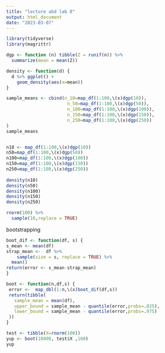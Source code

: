 ```yaml
---
title: "lecture abd lab 8"
output: html_document
date: "2023-03-07"
---
```

```r
library(tidyverse)
library(magrittr)
```

```r
dgp <- function (n) tibble(Z = runif(n)) %>% 
  summarize(mean = mean(Z))

density <- function(d) {
  d %>% ggplot() +
    geom_density(aes(x=mean))
}

sample_means <- cbind(n_10=map_df(1:100,\(x)dgp(10)),
                       n_50=map_df(1:100,\(x)dgp(50)),
                       n_100=map_df(1:100,\(x)dgp(100)),
                       n_150=map_df(1:100,\(x)dgp(150)),
                       n_250=map_df(1:100,\(x)dgp(250))
)
sample_means


n10 <- map_df(1:100,\(x)dgp(10))
n50=map_df(1:100,\(x)dgp(50))
n100=map_df(1:100,\(x)dgp(100))
n150=map_df(1:100,\(x)dgp(150))
n250=map_df(1:100,\(x)dgp(250))
               
density(n10)
density(n50)
density(n100)
density(n150)
density(n250)

rnorm(100) %>% 
  sample(10,replace = TRUE)

```

bootstrapping
```r
boot_dif <- function(df, s) {
s_mean <- mean(df) 
strap_mean <-  df %>% 
    sample(size = s, replace = TRUE) %>% 
  mean()
return(error <- s_mean-strap_mean)
}

boot <- function(n,df,s) {
 error <-  map_dbl(1:n,\(x)boot_dif(df,s))
 return(tibble(
   sample_mean = mean(df),
   upper_bound = sample_mean - quantile(error,probs=.025),
   lower_bound = sample_mean - quantile(error,probs=.975)
 ))
}

test <- tibble(X=rnorm(100))
yup <- boot(10000, test$X ,100)
yup

```


